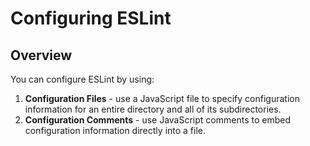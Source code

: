 # Configuring ESLint

## Overview

You can configure ESLint by using:
1. **Configuration Files** -  use a JavaScript file to specify configuration information for an entire directory and all of its subdirectories. 
2. **Configuration Comments** - use JavaScript comments to embed configuration information directly into a file.

